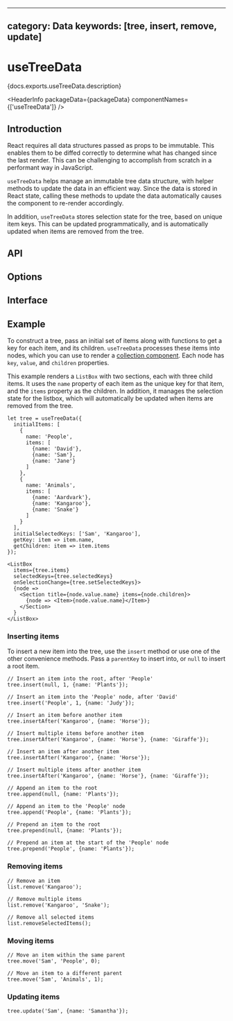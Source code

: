 <!-- Copyright 2020 Adobe. All rights reserved.
This file is licensed to you under the Apache License, Version 2.0 (the "License");
you may not use this file except in compliance with the License. You may obtain a copy
of the License at http://www.apache.org/licenses/LICENSE-2.0
Unless required by applicable law or agreed to in writing, software distributed under
the License is distributed on an "AS IS" BASIS, WITHOUT WARRANTIES OR REPRESENTATIONS
OF ANY KIND, either express or implied. See the License for the specific language
governing permissions and limitations under the License. -->



---
category: Data
keywords: [tree, insert, remove, update]
---

# useTreeData

<p>{docs.exports.useTreeData.description}</p>

<HeaderInfo
  packageData={packageData}
  componentNames={['useTreeData']} />

## Introduction

React requires all data structures passed as props to be immutable. This enables them to be diffed correctly to determine
what has changed since the last render. This can be challenging to accomplish from scratch in a performant way in JavaScript.

`useTreeData` helps manage an immutable tree data structure, with helper methods to update the data in an efficient way.
Since the data is stored in React state, calling these methods to update the data automatically causes the component
to re-render accordingly.

In addition, `useTreeData` stores selection state for the tree, based on unique item keys. This can be updated programmatically,
and is automatically updated when items are removed from the tree.

## API

<FunctionAPI function={docs.exports.useTreeData} links={docs.links} />

## Options

<ClassAPI links={docs.links} class={docs.links[docs.exports.useTreeData.parameters[0].value.base.id]} />

## Interface

<ClassAPI links={docs.links} class={docs.links[docs.exports.useTreeData.return.base.id]} />

## Example

To construct a tree, pass an initial set of items along with functions to get a key for each item, and its children.
`useTreeData` processes these items into nodes, which you can use to render a [collection component](collections.html).
Each node has `key`, `value`, and `children` properties.

This example renders a `ListBox` with two sections, each with three child items. It uses the `name` property of each item
as the unique key for that item, and the `items` property as the children. In addition, it manages the selection state
for the listbox, which will automatically be updated when items are removed from the tree.

```tsx
let tree = useTreeData({
  initialItems: [
    {
      name: 'People',
      items: [
        {name: 'David'},
        {name: 'Sam'},
        {name: 'Jane'}
      ]
    },
    {
      name: 'Animals',
      items: [
        {name: 'Aardvark'},
        {name: 'Kangaroo'},
        {name: 'Snake'}
      ]
    }
  ],
  initialSelectedKeys: ['Sam', 'Kangaroo'],
  getKey: item => item.name,
  getChildren: item => item.items
});

<ListBox
  items={tree.items}
  selectedKeys={tree.selectedKeys}
  onSelectionChange={tree.setSelectedKeys}>
  {node =>
    <Section title={node.value.name} items={node.children}>
      {node => <Item>{node.value.name}</Item>}
    </Section>
  }
</ListBox>
```

### Inserting items

To insert a new item into the tree, use the `insert` method or use one of the other convenience methods.
Pass a `parentKey` to insert into, or `null` to insert a root item.

```tsx
// Insert an item into the root, after 'People'
tree.insert(null, 1, {name: 'Plants'});

// Insert an item into the 'People' node, after 'David'
tree.insert('People', 1, {name: 'Judy'});
```

```tsx
// Insert an item before another item
tree.insertAfter('Kangaroo', {name: 'Horse'});

// Insert multiple items before another item
tree.insertAfter('Kangaroo', {name: 'Horse'}, {name: 'Giraffe'});
```

```tsx
// Insert an item after another item
tree.insertAfter('Kangaroo', {name: 'Horse'});

// Insert multiple items after another item
tree.insertAfter('Kangaroo', {name: 'Horse'}, {name: 'Giraffe'});
```

```tsx
// Append an item to the root
tree.append(null, {name: 'Plants'});

// Append an item to the 'People' node
tree.append('People', {name: 'Plants'});
```

```tsx
// Prepend an item to the root
tree.prepend(null, {name: 'Plants'});

// Prepend an item at the start of the 'People' node
tree.prepend('People', {name: 'Plants'});
```

### Removing items

```tsx
// Remove an item
list.remove('Kangaroo');

// Remove multiple items
list.remove('Kangaroo', 'Snake');
```

```tsx
// Remove all selected items
list.removeSelectedItems();
```

### Moving items

```tsx
// Move an item within the same parent
tree.move('Sam', 'People', 0);

// Move an item to a different parent
tree.move('Sam', 'Animals', 1);
```

### Updating items

```tsx
tree.update('Sam', {name: 'Samantha'});
```
